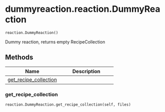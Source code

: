 # dummyreaction.reaction.DummyReaction { #dummyreaction.reaction.DummyReaction }

`reaction.DummyReaction()`

Dummy reaction, returns empty RecipeCollection

## Methods

| Name | Description |
| --- | --- |
| [get_recipe_collection](#dummyreaction.reaction.DummyReaction.get_recipe_collection) |  |

### get_recipe_collection { #dummyreaction.reaction.DummyReaction.get_recipe_collection }

`reaction.DummyReaction.get_recipe_collection(self, files)`